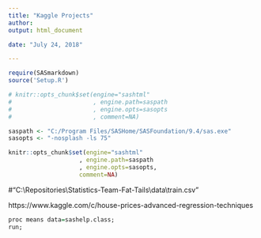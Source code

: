 ```yaml
---
title: "Kaggle Projects"
author:
output: html_document

date: "July 24, 2018"

---
```


```r
require(SASmarkdown)
source('Setup.R')


```



```r


# knitr::opts_chunk$set(engine="sashtml"
#                       , engine.path=saspath
#                       , engine.opts=sasopts
#                       , comment=NA)

saspath <- "C:/Program Files/SASHome/SASFoundation/9.4/sas.exe"
sasopts <- "-nosplash -ls 75"

knitr::opts_chunk$set(engine="sashtml"
                    , engine.path=saspath
                    , engine.opts=sasopts, 
                    comment=NA)


```


#"C:\\Repositories\\Statistics-Team-Fat-Tails\\data\\train.csv"

https://www.kaggle.com/c/house-prices-advanced-regression-techniques

```r

proc means data=sashelp.class;
run;


```




